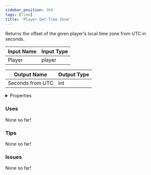 ```yaml
---
sidebar_position: 260
tags: [Time]
title: 'Player Get Time Zone'
---
```


Returns the offset of the given player's local time zone from UTC in seconds.



<IChip uuid="2d675f16-502a-489e-8fed-161935f32c04"/>

| Input Name | Input Type |
|-----------|-----------|
| Player | player |

| Output Name | Output Type |
|-----------|-----------|
| Seconds from UTC | int |


<details>
  <summary>Properties</summary>
  <div>
    <div>
    <table>
      <thead>
        <tr>
          <th>Is beta required?</th>
          <th>No</th>
        </tr>
        <tr>
          <th>Is this chip a trolling risk?</th>
          <th>No</th>
        </tr>
        <tr>
          <th>Is this chip a role assignment risk?</th>
          <th>No</th>
        </tr>
        <tr>
          <th>Chip UUID</th>
          <th>2d675f16-502a-489e-8fed-161935f32c04</th>
        </tr>
        <tr>
          <th>Room availability</th>
          <th>Available everywhere</th>
        </tr>
      </thead>
    </table>
    </div>
  </div>
</details>

### Uses

None so far!

### Tips

None so far!

### Issues

None so far!
